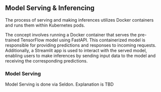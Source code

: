 
## Model Serving & Inferencing

The process of serving and making inferences utilizes Docker containers and runs them within Kubernetes pods.

The concept involves running a Docker container that serves the pre-trained TensorFlow model using FastAPI. This containerized model is responsible for providing predictions and responses to incoming requests. Additionally, a Streamlit app is used to interact with the served model, enabling users to make inferences by sending input data to the model and receiving the corresponding predictions.


### Model Serving

Model Serving is done via Seldon. Explanation is TBD

<!---
### Model Serving

The model serving application is built on FastAPI, which includes various endpoints catering to our use case. The primary endpoint, `predict`, allows for multiple predictions to be made, while additional maintenance endpoints such as `info` or `health` provide relevant information about the app itself.

To initiate the prediction process, the model is first retrieved from the MLflow registry. The specific model to be fetched and the location of the MLflow server are specified through environment variables. Once the model is loaded, it is used to generate predictions based on the provided input data. The API call returns the predictions in the form of a Python list.

#### Importing Dependencies {.unlisted .unnumbered}

\footnotesize
```python
# Imports necessary packages
import io
import os
from io import BytesIO

import mlflow
import mlflow.keras
import numpy as np
import pandas as pd
from fastapi import FastAPI, File, HTTPException, UploadFile
from fastapi.encoders import jsonable_encoder
from fastapi.responses import JSONResponse
from PIL import Image
from tensorflow import keras
```
\normalsize

#### Creating the FastAPI Instance {.unlisted .unnumbered}
An instance of the FastAPI application is created as well as its name and version defined.

\footnotesize
```python
# Create FastAPI instance
app = FastAPI()

model_name = "Skin Cancer Detection"
version = "v1.0.0"
```
\normalsize

#### Defining API Endpoints {.unlisted .unnumbered}

This section defines three API endpoints: `/info`, `/health`, and `/predict`. The `/info` endpoint returns information about the model, including its name and version. The `/health` endpoint returns the health status of the service. 

\footnotesize
```python
@app.get("/info")
async def model_info():
    """
    Endpoint to retrieve information about the model.

    Returns:
        - Dictionary containing the model name and version
    """
    return {"name": model_name, "version": version}

@app.get("/health")
async def service_health():
    """
    Endpoint to check the health status of the service.

    Returns:
        - Dictionary indicating the health status of the service
    """
    return {"ok"}
```
\normalsize

The `/predict` endpoint is used for making predictions and accepts an uploaded file. Within the predict endpoint, two helper functions for image preprocessing are defined. `_read_imagefile` reads the image file from the provided data and returns it as a PIL Image object. `_preprocess_image` performs normalization and reshaping on the image data to prepare it for the model.

\footnotesize
```python
@app.post("/predict")
async def predict(file: UploadFile = File(...)):
    """
    Endpoint to make predictions on skin cancer images.

    Parameters:
        - file: Uploaded image file (JPG format)

    Returns:
        - Prediction results as a JSON object
    """
    # Get environment variables
    MLFLOW_TRACKING_URI = os.getenv("MLFLOW_TRACKING_URI")
    MLFLOW_MODEL_NAME = os.getenv("MLFLOW_MODEL_NAME")
    MLFLOW_MODEL_VERSION = os.getenv("MLFLOW_MODEL_VERSION")

    def _read_imagefile(data) -> Image.Image:
        """
        Read image file from bytes data.

        Parameters:
            - data: Bytes data of the image file

        Returns:
            - PIL Image object
        """
        image = Image.open(BytesIO(data))
        return image

    def _preprocess_image(image) -> np.array:
        """
        Preprocess the input image for model prediction.

        Parameters:
            - image: PIL Image object

        Returns:
            - Processed numpy array image
        """
        np_image = np.array(image, dtype="uint8")
        np_image = np_image / 255.0
        np_image = np_image.reshape(1, 224, 224, 3)
        return np_image
```
\normalsize

The following code snippoet contains the actual logic for the `/predict` endpoint. It checks if the uploaded file has a `.jpg` extension. If it does, it reads the image, loads the MLflow model, preprocesses the image, performs the prediction using the model, and returns the predictions as a JSON response. If the file format is not `.jpg`, it raises a `HTTPException` with a status code of 400 and an error message indicating the invalid file format.

\footnotesize
```python
    if file.filename.endswith(".jpg"):
        print("[+] Read File")
        image = _read_imagefile(await file.read())

        print("[+] Initialize MLflow")
        mlflow.set_tracking_uri(MLFLOW_TRACKING_URI)

        print("[+] Load Model")
        model = mlflow.keras.load_model(f"models:/{MLFLOW_MODEL_NAME}/{MLFLOW_MODEL_VERSION}")

        print("[+] Preprocess Data")
        np_image = _preprocess_image(image)

        print("[+] Initiate Prediction")
        preds = model.predict(np_image)

        print("[+] Return Model Prediction")
        return {"prediction": preds.tolist()}
    else:
        # Raise a HTTP 400 Exception, indicating Bad Request
        raise HTTPException(status_code=400, detail="Invalid file format. Only JPG Files accepted.")
```
--->
